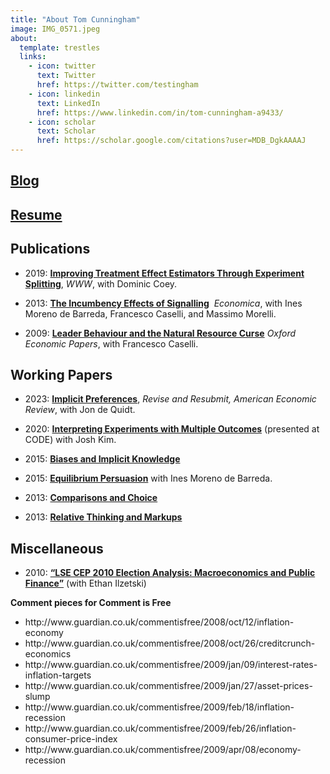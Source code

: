 ```yaml
---
title: "About Tom Cunningham"
image: IMG_0571.jpeg
about:
  template: trestles
  links:
    - icon: twitter
      text: Twitter
      href: https://twitter.com/testingham
    - icon: linkedin
      text: LinkedIn
      href: https://www.linkedin.com/in/tom-cunningham-a9433/
    - icon: scholar
      text: Scholar
      href: https://scholar.google.com/citations?user=MDB_DgkAAAAJ
---
```


##       [Blog](https://tecunningham.github.io)

##       [Resume](./2023-03-13-resume-tom-cunningham.pdf)

##       Publications

- 2019: **[Improving Treatment Effect Estimators Through Experiment Splitting](https://research.fb.com/wp-content/uploads/2019/02/Improving-Treatment-Effect-Estimators-Through-Experiment-Splitting.pdf)**, *WWW*, with Dominic Coey.

- 2013: **[The Incumbency Effects of Signalling](https://onlinelibrary.wiley.com/doi/abs/10.1111/ecca.12060)**  *Economica*, with Ines Moreno de Barreda, Francesco Caselli, and Massimo Morelli.

- 2009: **[Leader Behaviour and the Natural Resource Curse](https://academic.oup.com/oep/article-abstract/61/4/628/2362031)** *Oxford Economic Papers*, with Francesco Caselli.


##       Working Papers

- 2023: **[Implicit Preferences](https://scholar.google.com/citations?view_op=view_citation&hl=en&user=MDB_DgkAAAAJ&citation_for_view=MDB_DgkAAAAJ:mNrWkgRL2YcC)**, *Revise and Resubmit, American Economic Review*, with Jon de Quidt.

- 2020: **[Interpreting Experiments with Multiple Outcomes](https://joshkim.org/files/InterpretingExperiments.pdf)** (presented at CODE) with Josh Kim.

- 2015: **[Biases and Implicit Knowledge](https://scholar.google.com/citations?view_op=view_citation&hl=en&user=MDB_DgkAAAAJ&citation_for_view=MDB_DgkAAAAJ:WF5omc3nYNoC)**

- 2015: **[Equilibrium Persuasion](https://www.dropbox.com/s/75vv79wbwn4mcb7/CM-15-03-10.pdf?dl=0)** with Ines Moreno de Barreda.

- 2013: **[Comparisons and Choice](https://scholar.google.com/citations?view_op=view_citation&hl=en&user=MDB_DgkAAAAJ&citation_for_view=MDB_DgkAAAAJ:d1gkVwhDpl0C)**

- 2013: **[Relative Thinking and Markups](https://www.dropbox.com/s/gbrvbqg727v9h91/paper_markups.pdf?dl=0)**



##       Miscellaneous

- 2010: **["LSE CEP 2010 Election Analysis: Macroeconomics and Public Finance"](http://cep.lse.ac.uk/pubs/download/ea013.pdf)** (with Ethan Ilzetski) 



**Comment pieces for Comment is Free**

- http://www.guardian.co.uk/commentisfree/2008/oct/12/inflation-economy
- http://www.guardian.co.uk/commentisfree/2008/oct/26/creditcrunch-economics
- http://www.guardian.co.uk/commentisfree/2009/jan/09/interest-rates-inflation-targets
- http://www.guardian.co.uk/commentisfree/2009/jan/27/asset-prices-slump
- http://www.guardian.co.uk/commentisfree/2009/feb/18/inflation-recession
- http://www.guardian.co.uk/commentisfree/2009/feb/26/inflation-consumer-price-index
- http://www.guardian.co.uk/commentisfree/2009/apr/08/economy-recession

<!-- Search Monster
Phillips Curves for US, GB, & FR, 1980-2007
Growth since 1600
Old Things
LSE Friday night macro group
Confidence intervals test
Quizzes: Milan v Paris, Dutch v French still life
Decisions, Games & Logic 2007
(June 07) A theory of fallacies (presentation for DGL 2007).
(1998) Stove's Gem & the Fallacy of Equivocation -->